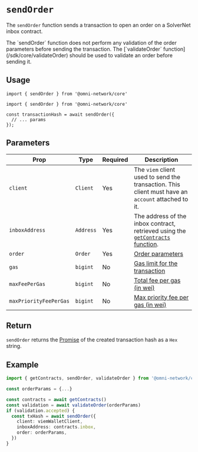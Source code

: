 
# `sendOrder`

The `sendOrder` function sends a transaction to open an order on a SolverNet inbox contract.

<Callout type="warning" title="Validation">
The `sendOrder` function does not perform any validation of the order parameters before sending the transaction. The [`validateOrder` function](/sdk/core/validateOrder) should be used to validate an order before sending it.
</Callout>

## Usage

`import { sendOrder } from '@omni-network/core'`

```tsx
import { sendOrder } from '@omni-network/core'

const transactionHash = await sendOrder({
  // ... params
});
```

## Parameters

| Prop                | Type                                 | Required | Description                                                                                                                         |
| ------------------- | ------------------------------------ | -------- | ----------------------------------------------------------------------------------------------------------------------------------- |
| `client`        | `Client`                             | Yes      | The `viem` client used to send the transaction. This client must have an `account` attached to it.                                                                          |
| `inboxAddress`       | `Address`                             | Yes      | The address of the inbox contract, retrieved using the [`getContracts` function](/sdk/core/getContracts).                                                                     |
| `order`           | `Order`                         | Yes      | [Order parameters](/sdk/core/validateOrder#1-order-parameters-required) |
| `gas`                   | `bigint` | No | [Gas limit for the transaction](https://viem.sh/docs/contract/writeContract#gas-optional) |
| `maxFeePerGas`          | `bigint` | No | [Total fee per gas (in wei)](https://viem.sh/docs/contract/writeContract#maxfeepergas-optional) |
| `maxPriorityFeePerGas`  | `bigint` | No | [Max priority fee per gas (in wei)](https://viem.sh/docs/contract/writeContract#maxpriorityfeepergas-optional) |

## Return

`sendOrder` returns the [Promise](https://developer.mozilla.org/en-US/docs/Web/JavaScript/Reference/Global_Objects/Promise) of the created transaction hash as a `Hex` string.

## Example

```ts
import { getContracts, sendOrder, validateOrder } from '@omni-network/core'

const orderParams = {...}

const contracts = await getContracts()
const validation = await validateOrder(orderParams)
if (validation.accepted) {
  const txHash = await sendOrder({
    client: viemWalletClient,
    inboxAddress: contracts.inbox,
    order: orderParams,
  })
}
```
